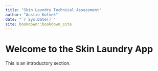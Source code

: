 ```yaml
--- 
title: "Skin Laundry Technical Assessment"
author: "Austin Kolvek"
date: "`r Sys.Date()`"
site: bookdown::bookdown_site
---
```


# Welcome to the Skin Laundry App

This is an introductory section.
